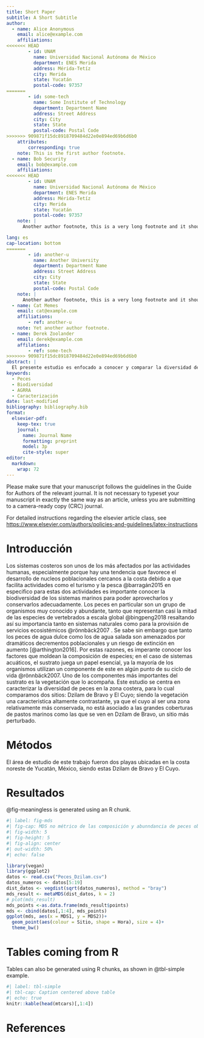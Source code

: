 ```yaml
---
title: Short Paper
subtitle: A Short Subtitle
author:
  - name: Alice Anonymous
    email: alice@example.com
    affiliations: 
<<<<<<< HEAD
        - id: UNAM
          name: Universidad Nacional Autónoma de México
          department: ENES Merida
          address: Mérida-Tetíz
          city: Merida
          state: Yucatán
          postal-code: 97357
=======
        - id: some-tech
          name: Some Institute of Technology
          department: Department Name
          address: Street Address
          city: City
          state: State
          postal-code: Postal Code
>>>>>>> 909871f15dc8918709484d22e0e894ed69b6d6b0
    attributes:
        corresponding: true
    note: This is the first author footnote.
  - name: Bob Security
    email: bob@example.com
    affiliations:
<<<<<<< HEAD
        - id: UNAM
          name: Universidad Nacional Autónoma de México
          department: ENES Merida
          address: Mérida-Tetíz
          city: Merida
          state: Yucatán
          postal-code: 97357
    note: |
      Another author footnote, this is a very long footnote and it should be a really long footnote. But this footnote is not yet sufficiently long enough to make two lines of footnote text.

lang: es
cap-location: bottom
=======
        - id: another-u
          name: Another University
          department: Department Name
          address: Street Address
          city: City
          state: State
          postal-code: Postal Code
    note: |
      Another author footnote, this is a very long footnote and it should be a really long footnote. But this footnote is not yet sufficiently long enough to make two lines of footnote text.
  - name: Cat Memes
    email: cat@example.com
    affiliations:
        - ref: another-u
    note: Yet another author footnote.
  - name: Derek Zoolander
    email: derek@example.com
    affilations:
        - ref: some-tech
>>>>>>> 909871f15dc8918709484d22e0e894ed69b6d6b0
abstract: |
  El presente estudio es enfocado a conocer y comparar la diversidad de especies de peces en dos sitios dentro del Estado de Yucatán con diferentes condiciones ambientales, Dzilam de Bravo y El Cuyo. Se utilizó el protocolo AGRRA para muestreo de peces en ambos sitios y en dos tiempos: mañana y tarde. Los resultados mostraron una diferencia en las especies observadas tanto en  espacio como en tiempo [(sin embargo) fueron o no significativas]. Este estudio provee de una base para la investigación, programas de coservación y manejo de recursos. Se recomienda para futuros trabajos 
keywords: 
  - Peces
  - Biodiversidad
  - AGRRA
  - Caracterización
date: last-modified
bibliography: bibliography.bib
format:
  elsevier-pdf:
    keep-tex: true
    journal:
      name: Journal Name
      formatting: preprint
      model: 3p
      cite-style: super
editor: 
  markdown: 
    wrap: 72
---
```


Please make sure that your manuscript follows the guidelines in the
Guide for Authors of the relevant journal. It is not necessary to
typeset your manuscript in exactly the same way as an article, unless
you are submitting to a camera-ready copy (CRC) journal.

For detailed instructions regarding the elsevier article class, see
<https://www.elsevier.com/authors/policies-and-guidelines/latex-instructions>

# Introducción

Los sistemas costeros son unos de los más afectados por las actividades
humanas, especialmente porque hay una tendencia que favorece el
desarrollo de nucleos poblacionales cercanos a la costa debido a que
facilita actividades como el turismo y la pesca @barragán2015 en
especifico para estas dos actividades es importante conocer la
biodiversidad de los sistemas marinos para poder aprovecharlos y
conservarlos adecuadamente. Los peces en particular son un grupo de
organismos muy conocido y abundante, tanto que representan casi la mitad
de las especies de vertebrados a escala global @bingpeng2018 resaltando
así su importancia tanto en sistemas naturales como para la provisión de
servicios ecosistémicos @rönnbäck2007 . Se sabe sin embargo que tanto
los peces de agua dulce como los de agua salada son amenazados por
dramáticos decrementos poblacionales y un riesgo de extinción en aumento
[@arthington2016]. Por estas razones, es imperante conocer los factores
que moldean la composición de especies; en el caso de sistemas
acuáticos, el sustrato juega un papel esencial, ya la mayoría de los
organismos utilizan un componente de este en algún punto de su ciclo de
vida @rönnbäck2007. Uno de los componentes más importantes del sustrato
es la vegetación que lo acompaña. Este estudio se centra en caracterizar
la diversidad de peces en la zona costera, para lo cual comparamos dos
sitios: Dzilam de Bravo y El Cuyo; siendo la vegetación una
caracteristica altamente contrastante, ya que el cuyo al ser una zona
relativamente más conservada, no está asociado a las grandes coberturas
de pastos marinos como las que se ven en Dzilam de Bravo, un sitio más
perturbado.

# Métodos

El área de estudio de este trabajo fueron dos playas ubicadas en la
costa noreste de Yucatán, México, siendo estas Dzilam de Bravo y El
Cuyo.

# Resultados

@fig-meaningless is generated using an R chunk.

```r
#| label: fig-mds
#| fig-cap: MDS no métrico de las composición y abunndancia de peces observadas en Dzilam y el Cuyo, en horario matutino y vespertino.
#| fig-width: 5
#| fig-height: 5
#| fig-align: center
#| out-width: 50%
#| echo: false

library(vegan)
library(ggplot2)
datos <- read.csv("Peces_Dzilam.csv")
datos_numeros <- datos[5:19]
dist_datos <- vegdist(sqrt(datos_numeros), method = "bray")
mds_result <- metaMDS(dist_datos, k = 2)
# plot(mds_result)
mds_points <-as.data.frame(mds_result$points)
mds <- cbind(datos[,1:4], mds_points)
ggplot(mds, aes(x = MDS1, y = MDS2))+
  geom_point(aes(colour = Sitio, shape = Hora), size = 4)+
  theme_bw()


```

# Tables coming from R

Tables can also be generated using R chunks, as shown in @tbl-simple
example.

```r
#| label: tbl-simple
#| tbl-cap: Caption centered above table
#| echo: true
knitr::kable(head(mtcars)[,1:4])
```

# References {.unnumbered}
